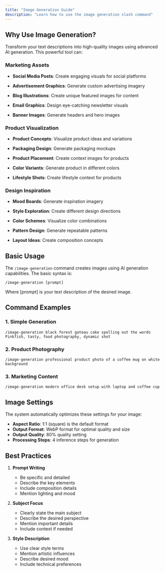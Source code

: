 ```yaml
---
title: "Image Generation Guide"
description: "Learn how to use the image generation slash command"
---
```


## Why Use Image Generation?

Transform your text descriptions into high-quality images using advanced AI generation. This powerful tool can:

### Marketing Assets

* **Social Media Posts**: Create engaging visuals for social platforms

* **Advertisement Graphics**: Generate custom advertising imagery

* **Blog Illustrations**: Create unique featured images for content

* **Email Graphics**: Design eye-catching newsletter visuals

* **Banner Images**: Generate headers and hero images

### Product Visualization

* **Product Concepts**: Visualize product ideas and variations

* **Packaging Design**: Generate packaging mockups

* **Product Placement**: Create context images for products

* **Color Variants**: Generate product in different colors

* **Lifestyle Shots**: Create lifestyle context for products

### Design Inspiration

* **Mood Boards**: Generate inspiration imagery

* **Style Exploration**: Create different design directions

* **Color Schemes**: Visualize color combinations

* **Pattern Design**: Generate repeatable patterns

* **Layout Ideas**: Create composition concepts

## Basic Usage

The `/image-generation` command creates images using AI generation capabilities. The basic syntax is:

```
/image-generation [prompt]
```

Where [prompt] is your text description of the desired image.

## Command Examples

### 1. Simple Generation

```
/image-generation black forest gateau cake spelling out the words Pinkfish, tasty, food photography, dynamic shot
```

### 2. Product Photography

```
/image-generation professional product photo of a coffee mug on white background
```

### 3. Marketing Content

```
/image-generation modern office desk setup with laptop and coffee cup
```

## Image Settings

The system automatically optimizes these settings for your image:

* **Aspect Ratio**: 1:1 (square) is the default format
* **Output Format**: WebP format for optimal quality and size
* **Output Quality**: 80% quality setting
* **Processing Steps**: 4 inference steps for generation

## Best Practices

1. **Prompt Writing**

   * Be specific and detailed
   * Describe the key elements
   * Include composition details
   * Mention lighting and mood

2. **Subject Focus**

   * Clearly state the main subject
   * Describe the desired perspective
   * Mention important details
   * Include context if needed

3. **Style Description**

   * Use clear style terms
   * Mention artistic influences
   * Describe desired mood
   * Include technical preferences

